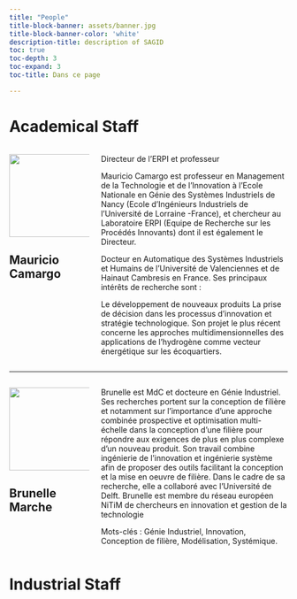 ```yaml
---
title: "People"
title-block-banner: assets/banner.jpg
title-block-banner-color: 'white'
description-title: description of SAGID
toc: true
toc-depth: 3
toc-expand: 3
toc-title: Dans ce page

---
```


::: {#toc}
:::

# Academical Staff

::::{#hero-heading .columns .column-page-inset}
::: {.column width="30%"}
![](assets/people/Mauricio-Camargo.jpg){width=150 fig-align=center}

## Mauricio Camargo
:::
::: {.column width="70%"}
Directeur de l’ERPI et professeur

Mauricio Camargo est professeur en Management de la Technologie et de l’Innovation à l’Ecole Nationale en Génie des Systèmes Industriels de Nancy (Ecole d’Ingénieurs Industriels de l’Université de Lorraine -France), et chercheur au Laboratoire ERPI (Equipe de Recherche sur les Procédés Innovants) dont il est également le Directeur.

Docteur en Automatique des Systèmes Industriels et Humains de l’Université de Valenciennes et de Hainaut Cambresis en France. Ses principaux intérêts de recherche sont :

Le développement de nouveaux produits
La prise de décision dans les processus d’innovation et stratégie technologique.
Son projet le plus récent concerne les approches multidimensionnelles des applications de l’hydrogène comme vecteur énergétique sur les écoquartiers.

:::
::::

---

::::{#hero-heading .columns .column-page-inset}
::: {.column width="30%"}
![](assets/people/Brunelle-Marche.jpg){width=150 fig-align=center}

## Brunelle Marche
:::
::: {.column width="70%"}
Brunelle est MdC et docteure en Génie Industriel. Ses recherches portent sur la conception de filière et notamment sur l’importance d’une approche combinée prospective et optimisation multi-échelle dans la conception d’une filière pour répondre aux exigences de plus en plus complexe d’un nouveau produit. Son travail combine ingénierie de l’innovation et ingénierie système afin de proposer des outils facilitant la conception et la mise en oeuvre de filière. Dans le cadre de sa recherche, elle a collaboré avec l’Université de Delft. Brunelle est membre du réseau européen NiTiM de chercheurs en innovation et gestion de la technologie

Mots-clés : Génie Industriel, Innovation, Conception de filière, Modélisation, Systémique.
:::
::::


# Industrial Staff
